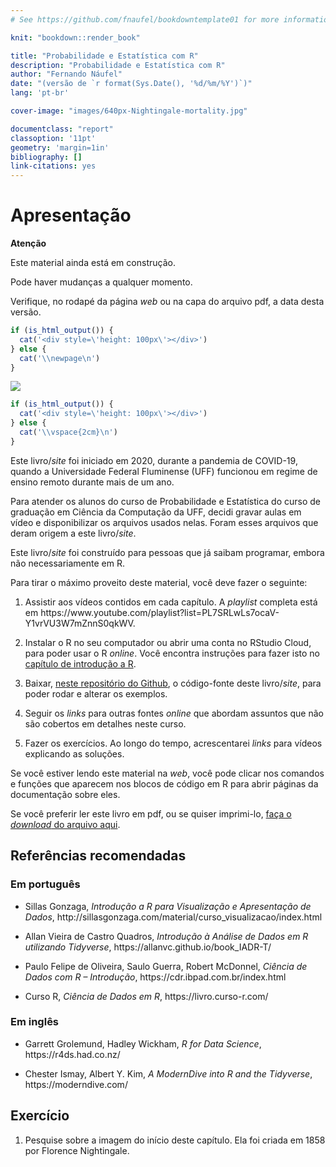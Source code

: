 ```yaml
--- 
# See https://github.com/fnaufel/bookdowntemplate01 for more information.

knit: "bookdown::render_book"

title: "Probabilidade e Estatística com R"
description: "Probabilidade e Estatística com R"
author: "Fernando Náufel"
date: "(versão de `r format(Sys.Date(), '%d/%m/%Y')`)"
lang: 'pt-br'

cover-image: "images/640px-Nightingale-mortality.jpg"

documentclass: "report"
classoption: '11pt'
geometry: 'margin=1in'
bibliography: []
link-citations: yes
---
```



# Apresentação {- #apresentacao}

::: {.rmdcaution latex=1}

**Atenção**

Este material ainda está em construção.

Pode haver mudanças a qualquer momento.

Verifique, no rodapé da página *web* ou na capa do arquivo pdf, a data desta versão.
:::

```r
if (is_html_output()) {
  cat('<div style=\'height: 100px\'></div>')
} else {
  cat('\\newpage\n')
}
```


![](images/640px-Nightingale-mortality.jpg){.center}

```r
if (is_html_output()) {
  cat('<div style=\'height: 100px\'></div>')
} else {
  cat('\\vspace{2cm}\n')
}
```


Este livro/*site* foi iniciado em 2020, durante a pandemia de COVID-19, quando a Universidade Federal Fluminense (UFF) funcionou em regime de ensino remoto durante mais de um ano. 

Para atender os alunos do curso de Probabilidade e Estatística do curso de graduação em Ciência da Computação da UFF, decidi gravar aulas em vídeo e disponibilizar os arquivos usados nelas. Foram esses arquivos que deram origem a este livro/*site*.

Este livro/*site* foi construído para pessoas que já saibam programar, embora não necessariamente em R.

Para tirar o máximo proveito deste material, você deve fazer o seguinte:

1. Assistir aos vídeos contidos em cada capítulo. A *playlist* completa está em https://www.youtube.com/playlist?list=PL7SRLwLs7ocaV-Y1vrVU3W7mZnnS0qkWV.

1. Instalar o R no seu computador ou abrir uma conta no RStudio Cloud, para poder usar o R *online*. Você encontra instruções para fazer isto no [capítulo de introdução a R](#rintro).

1. Baixar, [neste repositório do Github](https://github.com/fnaufel/probestr), o código-fonte deste livro/*site*, para poder rodar e alterar os exemplos.

1. Seguir os *links* para outras fontes *online* que abordam assuntos que não são cobertos em detalhes neste curso.

1. Fazer os exercícios. Ao longo do tempo, acrescentarei *links* para vídeos explicando as soluções.

::: {.rmdimportant latex=1}

[Se você estiver lendo este material na *web*, você pode clicar nos comandos e funções que aparecem nos blocos de código em R]{.hl} para abrir páginas da documentação sobre eles.

Se você preferir ler este livro em pdf, ou se quiser imprimi-lo, [faça o *download* do arquivo aqui](https://github.com/fnaufel/probestr/blob/master/docs/probestr.pdf).

:::


## Referências recomendadas {- #refrec}

### Em português {-}

* Sillas Gonzaga, *Introdução a R para Visualização e Apresentação de Dados*,
http://sillasgonzaga.com/material/curso_visualizacao/index.html

* Allan Vieira de Castro Quadros, *Introdução à Análise de Dados em R utilizando Tidyverse*, https://allanvc.github.io/book_IADR-T/

* Paulo Felipe de Oliveira, Saulo Guerra, Robert McDonnel, *Ciência de Dados com R – Introdução*, https://cdr.ibpad.com.br/index.html

* Curso R, *Ciência de Dados em R*, https://livro.curso-r.com/


### Em inglês {-}

* Garrett Grolemund, Hadley Wickham, *R for Data Science*, https://r4ds.had.co.nz/

* Chester Ismay, Albert Y. Kim, *A ModernDive into R and the Tidyverse*, https://moderndive.com/


## Exercício {-}

1. Pesquise sobre a imagem do início deste capítulo. Ela foi criada em 1858 por Florence Nightingale.

